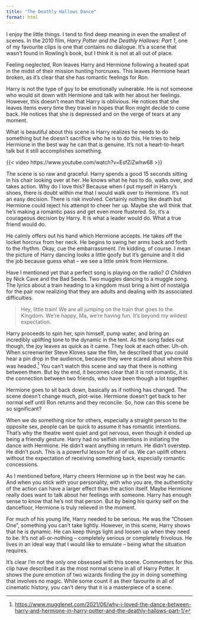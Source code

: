```yaml
---
title: "The Deathly Hallows Dance"
format: html
---
```


I enjoy the little things. I tend to find deep meaning in even the smallest of scenes. In the 2010 film, *Harry Potter and the Deathly Hallows: Part 1*, one of my favourite clips is one that contains no dialogue. It’s a scene that wasn’t found in Rowling’s book, but I think it is not at all out of place. 

Feeling neglected, Ron leaves Harry and Hermione following a heated spat in the midst of their mission hunting horcruxes. This leaves Hermione heart broken, as it’s clear that she has romantic feelings for Ron. 

Harry is not the type of guy to be emotionally vulnerable. He is not someone who would sit down with Hermione and talk with her about her feelings. However, this doesn’t mean that Harry is oblivious. He notices that she leaves items every time they travel in hopes that Ron might decide to come back. He notices that she is depressed and on the verge of tears at any moment. 

What is beautiful about this scene is Harry realizes he needs to do something but he doesn’t sacrifice who he is to do this. He tries to help Hermione in the best way he can that is genuine. It’s not a heart-to-heart talk but it still accomplishes something. 

{{< video https://www.youtube.com/watch?v=EsfZiZwhw68 >}}

The scene is so raw and graceful. Harry spends a good 15 seconds sitting in his chair looking over at her. He knows what he has to do, walks over, and takes action. Why do I love this? Because when I put myself in Harry’s shoes, there is doubt within me that I would walk over to Hermione. It’s not an easy decision. There is risk involved. Certainly nothing like death but Hermione could reject his attempt to cheer her up. Maybe she will think that he’s making a romantic pass and get even more flustered. So, it’s a courageous decision by Harry. It is what a leader would do. What a true friend would do. 

He calmly offers out his hand which Hermione accepts. He takes off the locket horcrux from her neck. He begins to swing her arms back and forth to the rhythm. Okay, cue the embarrassment. I’m kidding, of course. I mean the picture of Harry dancing looks a little goofy but it’s genuine and it did the job because guess what – we see a little smirk from Hermione. 

Have I mentioned yet that a perfect song is playing on the radio? *O Children* by Nick Cave and the Bad Seeds. Two muggles dancing to a muggle song. The lyrics about a train heading to a kingdom must bring a hint of nostalgia for the pair now realizing that they are adults and dealing with its associated difficulties.

> Hey, little train! We are all jumping on the train that goes to the Kingdom. We’re happy, Ma, we’re having fun. It’s beyond my wildest expectation.

Harry proceeds to spin her, spin himself, pump water, and bring an incredibly uplifting tone to the dynamic in the tent. As the song fades out though, the joy leaves as quick as it came. They look at each other. Uh-oh. When screenwriter Steve Kloves saw the film, he described that you could hear a pin drop in the audience, because they were scared about where this was headed.[^1] You can’t watch this scene and say that there is nothing between them. But by the end, it becomes clear that it is not romantic, it is the connection between two friends, who have been though a lot together. 

[^1]: <https://www.mugglenet.com/2021/06/why-i-loved-the-dance-between-harry-and-hermione-in-harry-potter-and-the-deathly-hallows-part-1/>

Hermione goes to sit back down, basically as if nothing has changed. The scene doesn’t change much, plot-wise. Hermione doesn’t get back to her normal self until Ron returns and they reconcile. So, how can this scene be so significant?

When we do something nice for others, especially a straight person to the opposite sex, people can be quick to assume it has romantic intentions. That’s why the theatre went quiet and got nervous, even though it ended up being a friendly gesture. Harry had no selfish intentions in initiating the dance with Hermione. He didn’t want anything in return. He didn’t overstep. He didn’t push. This is a powerful lesson for all of us. We can uplift others without the expectation of receiving something back, especially romantic concessions. 

As I mentioned before, Harry cheers Hermione up in the best way he can. And when you stick with your personality, with who you are, the authenticity of the action can have a larger effect than the action itself. Maybe Hermione really does want to talk about her feelings with someone. Harry has enough sense to know that he’s not that person. But by being his quirky self on the dancefloor, Hermione is truly relieved in the moment. 

For much of his young life, Harry needed to be serious. He was the “Chosen One”, something you can’t take lightly. However, in this scene, Harry shows that he is dynamic. He can keep things light and loosen up when they need to be. It’s not all-or-nothing – completely serious or completely frivolous. He lives in an ideal way that I would like to emulate – being what the situation requires.

It's clear I’m not the only one obsessed with this scene. Commenters for this clip have described it as the most normal scene in all of Harry Potter. It shows the pure emotion of two wizards finding the joy in doing something that involves no magic. While some count it as their favourite in all of cinematic history, you can’t deny that it is a masterpiece of a scene.

